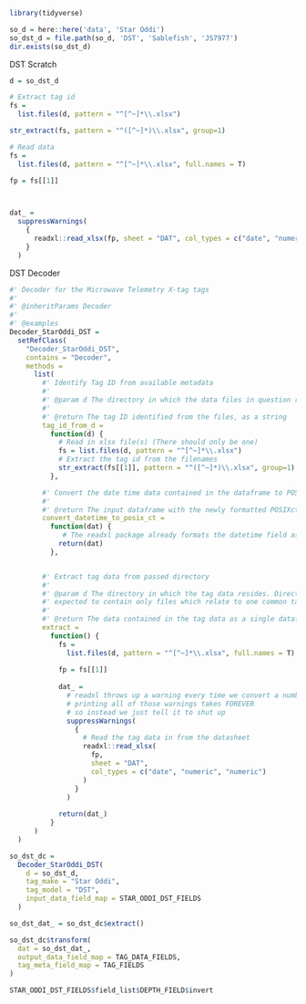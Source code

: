 ```r
library(tidyverse)

so_d = here::here('data', 'Star Oddi')
so_dst_d = file.path(so_d, 'DST', 'Sablefish', 'JS7977')
dir.exists(so_dst_d)
```


DST Scratch
```r
d = so_dst_d

# Extract tag id
fs =
  list.files(d, pattern = "^[^~]*\\.xlsx")

str_extract(fs, pattern = "^([^~]*)\\.xlsx", group=1)

# Read data 
fs =
  list.files(d, pattern = "^[^~]*\\.xlsx", full.names = T)

fp = fs[[1]]



dat_ = 
  suppressWarnings(
    {
      readxl::read_xlsx(fp, sheet = "DAT", col_types = c("date", "numeric", "numeric"))
    }
  )
```

DST Decoder
```r
#' Decoder for the Microwave Telemetry X-tag tags
#'
#' @inheritParams Decoder
#'
#' @examples
Decoder_StarOddi_DST =
  setRefClass(
    "Decoder_StarOddi_DST",
    contains = "Decoder",
    methods =
      list(
        #' Identify Tag ID from available metadata
        #'
        #' @param d The directory in which the data files in question reside
        #'
        #' @return The tag ID identified from the files, as a string
        tag_id_from_d =
          function(d) {
            # Read in xlsx file(s) (There should only be one)
            fs = list.files(d, pattern = "^[^~]*\\.xlsx")
            # Extract the tag id from the filenames
            str_extract(fs[[1]], pattern = "^([^~]*)\\.xlsx", group=1)
          },

        #' Convert the date time data contained in the dataframe to POSIXct format
        #'
        #' @return The input dataframe with the newly formatted POSIXct timestamp
        convert_datetime_to_posix_ct =
          function(dat) {
             # The readxl package already formats the datetime field as POSIXct
            return(dat)
          },


        #' Extract tag data from passed directory
        #'
        #' @param d The directory in which the tag data resides. Directory is
        #' expected to contain only files which relate to one common tag.
        #'
        #' @return The data contained in the tag data as a single dataframe
        extract =
          function() {
            fs =
              list.files(d, pattern = "^[^~]*\\.xlsx", full.names = T)
            
            fp = fs[[1]]
            
            dat_ = 
              # readxl throws up a warning every time we convert a number to a datetime
              # printing all of those warnings takes FOREVER
              # so instead we just tell it to shut up
              suppressWarnings(
                {
                  # Read the tag data in from the datasheet
                  readxl::read_xlsx(
                    fp, 
                    sheet = "DAT", 
                    col_types = c("date", "numeric", "numeric")                
                  )
                }
              )
            
            return(dat_)
          }
      )
  )

so_dst_dc = 
  Decoder_StarOddi_DST(
    d = so_dst_d,
    tag_make = "Star Oddi",
    tag_model = "DST",
    input_data_field_map = STAR_ODDI_DST_FIELDS
  )

so_dst_dat_ = so_dst_dc$extract()

so_dst_dc$transform(
  dat = so_dst_dat_,
  output_data_field_map = TAG_DATA_FIELDS,
  tag_meta_field_map = TAG_FIELDS
)

STAR_ODDI_DST_FIELDS$field_list$DEPTH_FIELD$invert
```


```r

```

